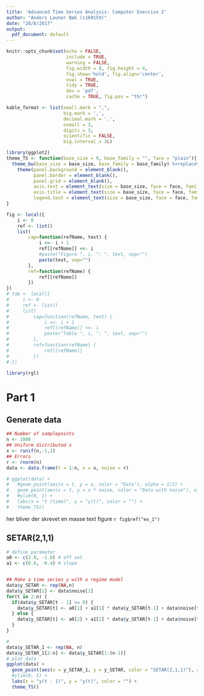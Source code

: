 ```yaml
---
title: 'Advanced Time Series Analysis: Computer Exercise 2'
author: "Anders Launer Bæk (s160159)"
date: "20/8/2017"
output:
  pdf_document: default
---
```


```r
knitr::opts_chunk$set(echo = FALSE, 
                      include = TRUE,
                      warning = FALSE,
                      fig.width = 8, fig.height = 4,
                      fig.show='hold', fig.align='center',
                      eval = TRUE, 
                      tidy = TRUE, 
                      dev = 'pdf', 
                      cache = TRUE, fig.pos = "th!")

kable_format <- list(small.mark = ",",
                     big.mark = ',',
                     decimal.mark = '.',
                     nsmall = 3,
                     digits = 3,
                     scientific = FALSE,
                     big.interval = 3L)

library(ggplot2)
theme_TS <- function(base_size = 9, base_family = "", face = "plain"){
  theme_bw(base_size = base_size, base_family = base_family) %+replace%
    theme(panel.background = element_blank(), 
          panel.border = element_blank(),
          panel.grid = element_blank(),
          axis.text = element_text(size = base_size, face = face, family = base_family),
          axis.title = element_text(size = base_size, face = face, family = base_family),
          legend.text = element_text(size = base_size, face = face, family = base_family))
}

fig <- local({
    i <- 0
    ref <- list()
    list(
        cap=function(refName, text) {
            i <<- i + 1
            ref[[refName]] <<- i
            #paste("Figure ", i, ": ", text, sep="")
            paste(text, sep="")
        },
        ref=function(refName) {
            ref[[refName]]
        })
})
# tab <- local({
#     i <- 0
#     ref <- list()
#     list(
#         cap=function(refName, text) {
#             i <<- i + 1
#             ref[[refName]] <<- i
#             paste("Table ", i, ": ", text, sep="")
#         },
#         ref=function(refName) {
#             ref[[refName]]
#         })
# })

library(rgl)
```

# Part 1
## Generate data

\begin{equation}
sa
\label{eq_1_1}
\end{equation}

```r
## Number of samplepoints
n <- 1000
## Uniform distributed x
x <- runif(n,-1,1)
## Errors
r <- rnorm(n)
data <- data.frame(t = 1:n, x = x, noise = r)

# ggplot(data) +
#   #geom_point(aes(x = t, y = x, color = "Data"), alpha = 1/2) +
#   geom_point(aes(x = t, y = x * noise, color = "Data with noise"), alpha = 1/2) +
#   #ylim(0, 1) +
#   labs(x = "t (time)", y = "y(t)", color = "") + 
#   theme_TS()
```

 her bliver der skrevet en masse text
 figure `r fig$ref("ex_1")`
 
## SETAR(2,1,1)


\begin{equation}
a_0 = [2.0, -1.0]
\label{eq_1_2a}
\end{equation}
\begin{equation}
a_1 = [0.6, -0.4]
\label{eq_1_2b}
\end{equation}


\begin{equation}
sa
\label{eq_1_3}
\end{equation}
```r

# define parameter
a0 <- c(2.0, -1.0) # off set
a1 <- c(0.6, -0.4) # slope


## Make a time series y with a regime model
data$y_SETAR <- rep(NA,n)
data$y_SETAR[1] <- data$noise[1]
for(t in 2:n) {
  if(data$y_SETAR[t - 1] <= 0) {
    data$y_SETAR[t] <- a0[1] + a1[1] * data$y_SETAR[t-1] + data$noise[t]
  } else {
    data$y_SETAR[t] <- a0[2] + a1[2] * data$y_SETAR[t-1] + data$noise[t]
  }
}

# 
data$y_SETAR_1 <- rep(NA, n)
data$y_SETAR_1[2:n] <- data$y_SETAR[1:(n-1)]
# plot data
ggplot(data) +
  geom_point(aes(x = y_SETAR_1, y = y_SETAR, color = "SETAR(2,1,1)"), alpha = 1/2) +
  #ylim(0, 1) +
  labs(x = "y(t - 1)", y = "y(t)", color = "") + 
  theme_TS()

```

